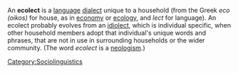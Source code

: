 An '''ecolect''' is a [[language]] [[dialect]] unique to a household (from the Greek ''eco (oikos)'' for house, as in [[economy]] or [[ecology]], and ''lect'' for language).  An ecolect probably evolves from an [[idiolect]], which is individual specific, when other household members adopt that individual's unique words and phrases, that are not in use in surrounding households or the wider community.  (The word ''ecolect'' is a [[neologism]].)

{{stub}}

[[Category:Sociolinguistics]]
